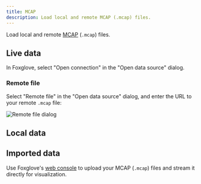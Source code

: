 ```yaml
---
title: MCAP
description: Load local and remote MCAP (.mcap) files.
---
```



Load local and remote [MCAP](https://mcap.dev) (`.mcap`) files.

## Live data

In Foxglove, select "Open connection" in the "Open data source" dialog.

### Remote file

Select "Remote file" in the "Open data source" dialog, and enter the URL to your remote `.mcap` file:

![Remote file dialog](/img/docs/connecting-to-data/remote-file.png)

<CorsDirections />

## Local data

<LocalDataDirections/>

## Imported data

Use Foxglove's [web console](https://console.foxglove.dev) to upload your MCAP (`.mcap`) files and stream it directly for visualization.

<ImportedDataDirections/>
